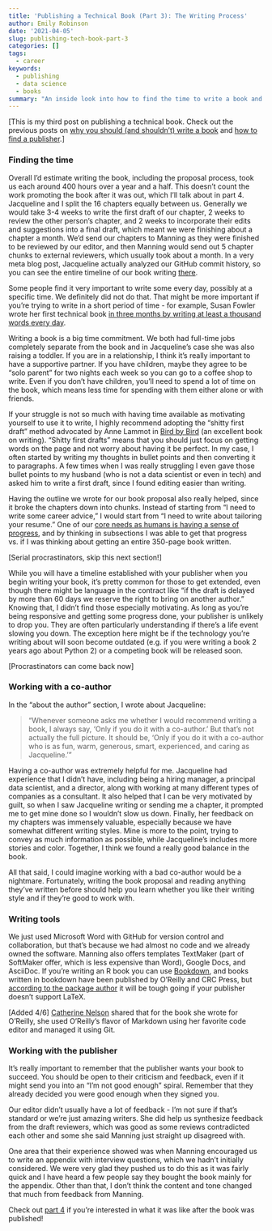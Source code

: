 ```yaml
---
title: 'Publishing a Technical Book (Part 3): The Writing Process'
author: Emily Robinson
date: '2021-04-05'
slug: publishing-tech-book-part-3
categories: []
tags: 
  - career
keywords:
  - publishing
  - data science
  - books
summary: "An inside look into how to find the time to write a book and what it's like to work with a co-author and publisher."
---
```


[This is my third post on publishing a technical book. Check out the previous posts on [why you should (and shouldn't) write a book](https://hookedondata.org/publishing-tech-book-part-1/) and [how to find a publisher](https://hookedondata.org/publishing-tech-book-part-2/).]

### Finding the time

Overall I’d estimate writing the book, including the proposal process, took us each around 400 hours over a year and a half. This doesn’t count the work promoting the book after it was out, which I’ll talk about in part 4. Jacqueline and I split the 16 chapters equally between us. Generally we would take 3-4 weeks to write the first draft of our chapter, 2 weeks to review the other person’s chapter, and 2 weeks to incorporate their edits and suggestions into a final draft, which meant we were finishing about a chapter a month. We’d send our chapters to Manning as they were finished to be reviewed by our editor, and then  Manning would send out 5 chapter chunks to external reviewers, which usually took about a month. In a very meta blog post, Jacqueline actually analyzed our GitHub commit history, so you can see the entire timeline of our book writing [there](https://jnolis.com/blog/data_science_on_book/). 

Some people find it very important to write some every day, possibly at a specific time. We definitely did not do that. That might be more important if you’re trying to write in a short period of time - for example, Susan Fowler wrote her first technical book [in three months by writing at least a thousand words every day](https://www.susanjfowler.com/blog/2016/10/5/how-i-wrote-my-first-technical-book). 

Writing a book is a big time commitment. We both had full-time jobs completely separate from the book and in Jacqueline’s case she was also raising a toddler. If you are in a relationship, I think it’s really important to have a supportive partner. If you have children, maybe they agree to be “solo parent” for two nights each week so you can go to a coffee shop to write. Even if you don’t have children, you’ll need to spend a lot of time on the book, which means less time for spending with them either alone or with friends.

If your struggle is not so much with having time available as motivating yourself to use it to write, I highly recommend adopting the “shitty first draft” method advocated by Anne Lammot in [Bird by Bird](https://www.amazon.com/Bird-Some-Instructions-Writing-Life/dp/0385480016) (an excellent book on writing). “Shitty first drafts” means that you should just focus on getting words on the page and not worry about having it be perfect. In my case, I often started by writing my thoughts in bullet points and then converting it to paragraphs. A few times when I was really struggling I even gave those bullet points to my husband (who is not a data scientist or even in tech) and asked him to write a first draft, since I found editing easier than writing. 

Having the outline we wrote for our book proposal also really helped, since it broke the chapters down into chunks. Instead of starting from “I need to write some career advice,” I would start from “I need to write about tailoring your resume.” One of our [core needs as humans is having a sense of progress](https://www.palomamedina.com/biceps), and by thinking in subsections I was able to get that progress vs. if I was thinking about getting an entire 350-page book written.  

[Serial procrastinators, skip this next section!]

While you will have a timeline established with your publisher when you begin writing your book, it’s pretty common for those to get extended, even though there might be language in the contract like “if the draft is delayed by more than 60 days we reserve the right to bring on another author.” Knowing that, I didn’t find those especially motivating. As long as you’re being responsive and getting some progress done, your publisher is unlikely to drop you. They are often particularly understanding if there’s a life event slowing you down. The exception here might be if the technology you’re writing about will soon become outdated (e.g. if you were writing a book 2 years ago about Python 2) or a competing book will be released soon.

[Procrastinators can come back now]  

### Working with a co-author

In the “about the author” section, I wrote about Jacqueline:

> “Whenever someone asks me whether I would recommend writing a book, I always say, ‘Only if you do it with a co-author.’ But that’s not actually the full picture. It should be, ‘Only if you do it with a co-author who is as fun, warm, generous, smart, experienced, and caring as Jacqueline.’” 

Having a co-author was extremely helpful for me. Jacqueline had experience that I didn’t have, including being a hiring manager, a principal data scientist, and a director, along with working at many different types of companies as a consultant. It also helped that I can be very motivated by guilt, so when I saw Jacqueline writing or sending me a chapter, it prompted me to get mine done so I wouldn’t slow us down. Finally, her feedback on my chapters was immensely valuable, especially because we have somewhat different writing styles. Mine is more to the point, trying to convey as much information as possible, while Jacqueline’s includes more stories and color. Together, I think we found a really good balance in the book. 

All that said, I could imagine working with a bad co-author would be a nightmare. Fortunately, writing the book proposal and reading anything they’ve written before should help you learn whether you like their writing style and if they’re good to work with. 

### Writing tools

We just used Microsoft Word with GitHub for version control and collaboration, but that’s because we had almost no code and we already owned the software. Manning also offers templates TextMaker (part of SoftMaker offer, which is less expensive than Word), Google Docs, and AsciiDoc. If you’re writing an R book you can use [Bookdown](https://bookdown.org/), and books written in bookdown have been published by O’Reilly and CRC Press, but [according to the package author](https://bookdown.org/yihui/bookdown/publishers.html) it will be tough going if your publisher doesn’t support LaTeX. 

[Added 4/6] [Catherine Nelson](https://twitter.com/DrCatNelson/status/1379494682883846146?s=20) shared that for the book she wrote for O'Reilly, she used O'Reilly's flavor of Markdown using her favorite code editor and managed it using Git. 

### Working with the publisher

It’s really important to remember that the publisher wants your book to succeed. You should be open to their criticism and feedback, even if it might send you into an “I’m not good enough” spiral. Remember that they already decided you were good enough when they signed you. 

Our editor didn’t usually have a lot of feedback - I’m not sure if that’s standard or we’re just amazing writers. She did help us synthesize feedback from the draft reviewers, which was good as some reviews contradicted each other and some she said Manning just straight up disagreed with. 

One area that their experience showed was when Manning encouraged us to write an appendix with interview questions, which we hadn’t initially considered.  We were very glad they pushed us to do this as it was fairly quick and I have heard a few people say they bought the book mainly for the appendix. Other than that, I don’t think the content and tone changed that much from feedback from Manning. 

Check out [part 4](https://hookedondata.org/publishing-tech-book-part-4/) if you're interested in what it was like after the book was published!
